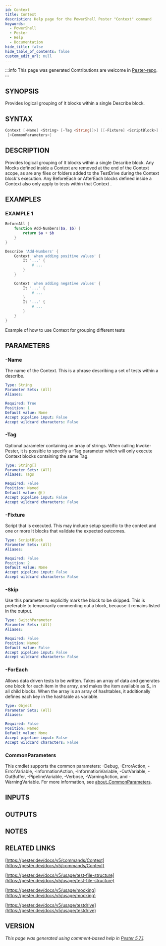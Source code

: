 ```yaml
---
id: Context
title: Context
description: Help page for the PowerShell Pester "Context" command
keywords:
  - PowerShell
  - Pester
  - Help
  - Documentation
hide_title: false
hide_table_of_contents: false
custom_edit_url: null
---
```


:::info This page was generated
Contributions are welcome in [Pester-repo](https://github.com/pester/pester).
:::

## SYNOPSIS

Provides logical grouping of It blocks within a single Describe block.

## SYNTAX

```powershell
Context [-Name] <String> [-Tag <String[]>] [[-Fixture] <ScriptBlock>] [-Skip] [-ForEach <Object>]
 [<CommonParameters>]
```

## DESCRIPTION

Provides logical grouping of It blocks within a single Describe block.
Any Mocks defined inside a Context are removed at the end of the Context scope,
as are any files or folders added to the TestDrive during the Context block's
execution.
Any BeforeEach or AfterEach blocks defined inside a Context also only
apply to tests within that Context .

## EXAMPLES

### EXAMPLE 1

```powershell
BeforeAll {
    function Add-Numbers($a, $b) {
        return $a + $b
    }
}

Describe 'Add-Numbers' {
    Context 'when adding positive values' {
        It '...' {
            # ...
        }
    }

    Context 'when adding negative values' {
        It '...' {
            # ...
        }
        It '...' {
            # ...
        }
    }
}
```

Example of how to use Context for grouping different tests

## PARAMETERS

### -Name

The name of the Context.
This is a phrase describing a set of tests within a describe.

```yaml
Type: String
Parameter Sets: (All)
Aliases:

Required: True
Position: 1
Default value: None
Accept pipeline input: False
Accept wildcard characters: False
```

### -Tag

Optional parameter containing an array of strings.
When calling Invoke-Pester,
it is possible to specify a -Tag parameter which will only execute Context blocks
containing the same Tag.

```yaml
Type: String[]
Parameter Sets: (All)
Aliases: Tags

Required: False
Position: Named
Default value: @()
Accept pipeline input: False
Accept wildcard characters: False
```

### -Fixture

Script that is executed.
This may include setup specific to the context
and one or more It blocks that validate the expected outcomes.

```yaml
Type: ScriptBlock
Parameter Sets: (All)
Aliases:

Required: False
Position: 2
Default value: None
Accept pipeline input: False
Accept wildcard characters: False
```

### -Skip

Use this parameter to explicitly mark the block to be skipped.
This is preferable to temporarily
commenting out a block, because it remains listed in the output.

```yaml
Type: SwitchParameter
Parameter Sets: (All)
Aliases:

Required: False
Position: Named
Default value: False
Accept pipeline input: False
Accept wildcard characters: False
```

### -ForEach

Allows data driven tests to be written.
Takes an array of data and generates one block for each item in the array, and makes the item
available as $_ in all child blocks.
When the array is an array of hashtables, it additionally
defines each key in the hashtable as variable.

```yaml
Type: Object
Parameter Sets: (All)
Aliases:

Required: False
Position: Named
Default value: None
Accept pipeline input: False
Accept wildcard characters: False
```

### CommonParameters

This cmdlet supports the common parameters: -Debug, -ErrorAction, -ErrorVariable, -InformationAction, -InformationVariable, -OutVariable, -OutBuffer, -PipelineVariable, -Verbose, -WarningAction, and -WarningVariable. For more information, see [about_CommonParameters](http://go.microsoft.com/fwlink/?LinkID=113216).

## INPUTS

## OUTPUTS

## NOTES

## RELATED LINKS

[https://pester.dev/docs/v5/commands/Context](https://pester.dev/docs/v5/commands/Context)

[https://pester.dev/docs/v5/usage/test-file-structure](https://pester.dev/docs/v5/usage/test-file-structure)

[https://pester.dev/docs/v5/usage/mocking](https://pester.dev/docs/v5/usage/mocking)

[https://pester.dev/docs/v5/usage/testdrive](https://pester.dev/docs/v5/usage/testdrive)

## VERSION

*This page was generated using comment-based help in [Pester 5.7.1](https://github.com/pester/pester).*
